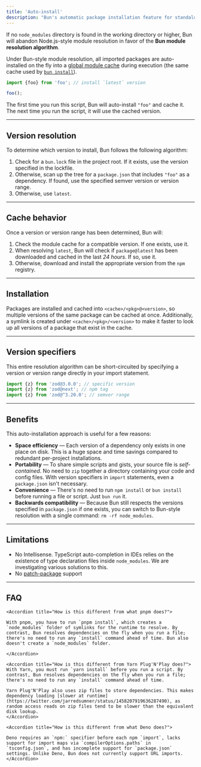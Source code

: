 ```yaml
---
title: 'Auto-install'
description: "Bun's automatic package installation feature for standalone script execution"
---
```


If no `node_modules` directory is found in the working directory or higher, Bun will abandon Node.js-style module resolution in favor of the **Bun module resolution algorithm**.

Under Bun-style module resolution, all imported packages are auto-installed on the fly into a [global module cache](/pm/global-cache) during execution (the same cache used by [`bun install`](/pm/cli/install)).

```ts index.ts icon="/icons/typescript.svg"
import {foo} from 'foo'; // install `latest` version

foo();
```

The first time you run this script, Bun will auto-install `"foo"` and cache it. The next time you run the script, it will use the cached version.

---

## Version resolution

To determine which version to install, Bun follows the following algorithm:

1. Check for a `bun.lock` file in the project root. If it exists, use the version specified in the lockfile.
2. Otherwise, scan up the tree for a `package.json` that includes `"foo"` as a dependency. If found, use the specified semver version or version range.
3. Otherwise, use `latest`.

---

## Cache behavior

Once a version or version range has been determined, Bun will:

1. Check the module cache for a compatible version. If one exists, use it.
2. When resolving `latest`, Bun will check if `package@latest` has been downloaded and cached in the last _24 hours_. If so, use it.
3. Otherwise, download and install the appropriate version from the `npm` registry.

---

## Installation

Packages are installed and cached into `<cache>/<pkg>@<version>`, so multiple versions of the same package can be cached at once. Additionally, a symlink is created under `<cache>/<pkg>/<version>` to make it faster to look up all versions of a package that exist in the cache.

---

## Version specifiers

This entire resolution algorithm can be short-circuited by specifying a version or version range directly in your import statement.

```ts index.ts icon="/icons/typescript.svg"
import {z} from 'zod@3.0.0'; // specific version
import {z} from 'zod@next'; // npm tag
import {z} from 'zod@^3.20.0'; // semver range
```

---

## Benefits

This auto-installation approach is useful for a few reasons:

- **Space efficiency** — Each version of a dependency only exists in one place on disk. This is a huge space and time savings compared to redundant per-project installations.
- **Portability** — To share simple scripts and gists, your source file is _self-contained_. No need to `zip` together a directory containing your code and config files. With version specifiers in `import` statements, even a `package.json` isn't necessary.
- **Convenience** — There's no need to run `npm install` or `bun install` before running a file or script. Just `bun run` it.
- **Backwards compatibility** — Because Bun still respects the versions specified in `package.json` if one exists, you can switch to Bun-style resolution with a single command: `rm -rf node_modules`.

---

## Limitations

- No Intellisense. TypeScript auto-completion in IDEs relies on the existence of type declaration files inside `node_modules`. We are investigating various solutions to this.
- No [patch-package](https://github.com/ds300/patch-package) support

---

## FAQ

<AccordionGroup>

    <Accordion title="How is this different from what pnpm does?">

    With pnpm, you have to run `pnpm install`, which creates a `node_modules` folder of symlinks for the runtime to resolve. By contrast, Bun resolves dependencies on the fly when you run a file; there's no need to run any `install` command ahead of time. Bun also doesn't create a `node_modules` folder.

    </Accordion>

    <Accordion title="How is this different from Yarn Plug'N'Play does?">
    With Yarn, you must run `yarn install` before you run a script. By contrast, Bun resolves dependencies on the fly when you run a file; there's no need to run any `install` command ahead of time.

    Yarn Plug'N'Play also uses zip files to store dependencies. This makes dependency loading [slower at runtime](https://twitter.com/jarredsumner/status/1458207919636287490), as random access reads on zip files tend to be slower than the equivalent disk lookup.
    </Accordion>

    <Accordion title="How is this different from what Deno does?">

    Deno requires an `npm:` specifier before each npm `import`, lacks support for import maps via `compilerOptions.paths` in `tsconfig.json`, and has incomplete support for `package.json` settings. Unlike Deno, Bun does not currently support URL imports.
    </Accordion>

</AccordionGroup>
